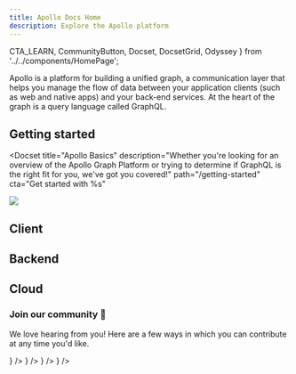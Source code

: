 ```yaml
---
title: Apollo Docs Home
description: Explore the Apollo platform
---
```


  CTA_LEARN,
  CommunityButton,
  Docset,
  DocsetGrid,
  Odyssey
} from '../../components/HomePage';

Apollo is a platform for building a unified graph, a communication layer that helps you manage the flow of data between your application clients (such as web and native apps) and your back-end services. At the heart of the graph is a query language called GraphQL.

<Odyssey />

## Getting started

<Docset
  title="Apollo Basics"
  description="Whether you're looking for an overview of the Apollo Graph Platform or trying to determine if GraphQL is the right fit for you, we've got you covered!"
  path="/getting-started"
  cta="Get started with %s"
>
  <Img flexShrink="0" src={dish} w="92px" ml="8" />
</Docset>

## Client

<DocsetGrid>
  <Docset
    title="React"
    description="Manage your React app's state and seamlessly execute GraphQL operations."
    path="/react"
  />
  <Docset
    title="iOS"
    description="Manage your iOS app's state and seamlessly execute GraphQL operations."
    path="/ios"
  />
  <Docset
    title="Kotlin"
    description="Manage your Kotlin app's state and seamlessly execute GraphQL operations."
    path="/kotlin"
  />
</DocsetGrid>

## Backend

<DocsetGrid>
  <Docset
    title="Apollo Server"
    description="Configure a production-ready GraphQL server to fetch and combine data from multiple sources."
    path="/apollo-server"
    cta={CTA_LEARN}
  />
  <Docset
    title="Federation"
    description="Implement a single unified graph across multiple subgraphs."
    path="/federation"
    cta="Get familiar with %s"
  />
</DocsetGrid>

## Cloud

<DocsetGrid>
  <Docset
    title="Studio"
    description="Build your graph with your team, evolve it safely, and keep it running smoothly."
    path="/react"
    cta={CTA_LEARN}
  />
  <Docset
    title="Rover"
    description="Manage your Studio graphs and schemas from the command line."
    path="/rover"
    cta={CTA_LEARN}
  />
</DocsetGrid>

<VStack pt="4" spacing="4" textAlign="center" maxW="md" mx="auto">

### Join our community 💬

We love hearing from you! Here are a few ways in which you can contribute at any time you'd like.

<ButtonGroup variant="ghost">
  <CommunityButton
    href="https://github.com/apollographql"
    icon={<SiGithub />}
  />
  <CommunityButton
    href="https://youtube.com/apollographql"
    icon={<SiYoutube />}
  />
  <CommunityButton
    href="https://community.apollographql.com"
    icon={<SiDiscourse />}
  />
  <CommunityButton
    href="https://twitter.com/apollographql"
    icon={<SiTwitter />}
  />
</ButtonGroup>

</VStack>
